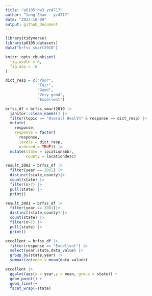```yaml
---
title: "p8105_hw3_yz4717"
author: "Yang Zhao - yz4717"
date: "2023-10-09"
output: github_document
---
```


```r
library(tidyverse)
library(p8105.datasets) 
data("brfss_smart2010")

knitr::opts_chunk$set(
  fig.width = 6,
  fig.asp = .6
)
```



```r
dict_resp = c("Poor",
              "Fair",
              "Good",
              "Very good",
              "Excellent")

brfss_df = brfss_smart2010 |> 
  janitor::clean_names() |> 
  filter(topic == "Overall Health" & response == dict_resp) |> 
  mutate(
    response,
    response = factor(
      response,
      levels = dict_resp,
      ordered = TRUE)) |> 
  mutate(state = locationabbr,
         county = locationdesc)
```


```r
result_2002 = brfss_df |> 
  filter(year == 2002) |> 
  distinct(state,county)|>  
  count(state) |> 
  filter(n>7) |> 
  pull(state) |> 
  print()

result_2001 = brfss_df |> 
  filter(year == 2001)|> 
  distinct(state,county) |> 
  count(state) |> 
  filter(n>7) |> 
  pull(state) |> 
  print()

```

```r
excellent = brfss_df |>
  filter(response == "Excellent") |> 
  select(year,state,data_value) |> 
  group_by(state,year) |> 
  summarize(mean = mean(data_value))  

excellent |> 
  ggplot(aes(x = year,y = mean, group = state)) + 
  geom_point() +
  geom_line()+
  facet_wrap(~state)
```

```r

```

